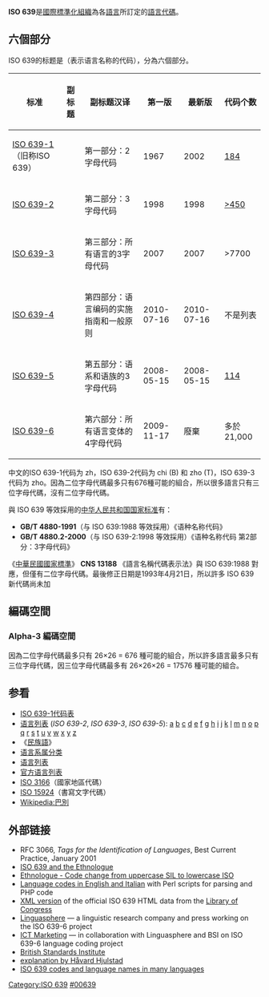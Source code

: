 '''ISO 639'''是[[國際標準化組織|國際標準化組織]]為各[[語言|語言]]所訂定的[[語言代碼|語言代碼]]。

==六個部分==
ISO 639的标题是{{lang|en|Codes for the representation of names of languages}}（表示语言名称的代码），分為六個部分。
{| class="wikitable sortable"
!标准
!副标题
!副标题汉译
!第一版
!最新版
!代码个数
|-
| [[ISO_639-1|ISO 639-1]]（旧称ISO 639）
| {{lang|en|Part 1: Alpha-2 code}}
|第一部分：2字母代码
| 1967
| 2002
| [[ISO_639-1代码表|184]]
|-
| [[ISO_639-2|ISO 639-2]]
| {{lang|en|Part 2: Alpha-3 code}}
|第二部分：3字母代码
| 1998
| 1998
| [[ISO_639-2代码表|>450]]
|-
|[[ISO_639-3|ISO 639-3]]
| {{lang|en|Part 3: Alpha-3 code for comprehensive coverage of languages}}
|第三部分：所有语言的3字母代码
| 2007
| 2007
| >7700
|-
| [[ISO_639-4|ISO 639-4]]
| {{lang|en|Part 4: Implementation guidelines and general principles for language coding}}
|第四部分：语言编码的实施指南和一般原则
| 2010-07-16
| 2010-07-16
| 不是列表
|-
|[[ISO_639-5|ISO 639-5]]
| {{lang|en|Part 5: Alpha-3 code for language families and groups}}
|第五部分：语系和语族的3字母代码
| 2008-05-15
| 2008-05-15
| [[ISO_639-5代码表|114]]
|-
|[[ISO_639-6|ISO 639-6]]
| {{lang|en|Part 6: Alpha-4 representation for comprehensive coverage of language variants}}
|第六部分：所有语言变体的4字母代码
| 2009-11-17
| 廢棄
| 多於21,000
|}

中文的ISO 639-1代码为 zh，ISO 639-2代码为 chi (B) 和 zho (T)，ISO 639-3代码为 zho。因為二位字母代碼最多只有676種可能的組合，所以很多語言只有三位字母代碼，沒有二位字母代碼。

與 ISO 639 等效採用的[[中华人民共和国国家标准|中华人民共和国国家标准]]有：
*'''GB/T 4880-1991'''（与 ISO 639:1988 等效採用）《语种名称代码》
*'''GB/T 4880.2-2000'''（与 ISO 639-2:1998 等效採用）《语种名称代码 第2部分：3字母代码》

《[[中華民國國家標準|中華民國國家標準]]》 '''CNS 13188''' 《語言名稱代碼表示法》與 ISO 639:1988 對應，但僅有二位字母代碼。最後修正日期是1993年4月21日，所以許多 ISO 639 新代碼尚未加

==編碼空間==
=== Alpha-3 編碼空間 ===
因為二位字母代碼最多只有 26×26 = 676 種可能的組合，所以許多語言最多只有三位字母代碼，因三位字母代碼最多有 26×26×26 = 17576 種可能的組合。

== 参看 ==
*[[ISO_639-1代码表|ISO 639-1代码表]]
*[[语言列表|语言列表]] (''ISO 639-2'', ''ISO 639-3'', ''ISO 639-5''): [[ISO_639:a|a]] [[ISO_639:b|b]] [[ISO_639:c|c]] [[ISO_639:d|d]] [[ISO_639:e|e]] [[ISO_639:f|f]] [[ISO_639:g|g]] [[ISO_639:h|h]] [[ISO_639:i|i]] [[ISO_639:j|j]] [[ISO_639:k|k]] [[ISO_639:l|l]] [[ISO_639:m|m]] [[ISO_639:n|n]] [[ISO_639:o|o]] [[ISO_639:p|p]] [[ISO_639:q|q]] [[ISO_639:r|r]] [[ISO_639:s|s]] [[ISO_639:t|t]] [[ISO_639:u|u]] [[ISO_639:v|v]] [[ISO_639:w|w]] [[ISO_639:x|x]] [[ISO_639:y|y]] [[ISO_639:z|z]]
*《[[民族語|民族語]]》
*[[语言系属分类|语言系属分类]]
*[[语言列表|语言列表]]
*[[官方语言列表|官方语言列表]]
*[[ISO_3166|ISO 3166]]（國家地區代碼）
*[[ISO_15924|ISO 15924]]（書寫文字代碼）
*[[Wikipedia:巴別|Wikipedia:巴別]]

== 外部链接 ==
*RFC 3066, ''Tags for the Identification of Languages'', Best Current Practice, January 2001
*[https://web.archive.org/web/20050318011900/http://www.ethnologue.com/iso639/ ISO 639 and the Ethnologue]
*[https://web.archive.org/web/20060118111007/http://www.ethnologue.com/codes/updating_codes.asp Ethnologue - Code change from uppercase SIL to lowercase ISO]
*[https://web.archive.org/web/20060427182427/http://www.prato.linux.it/~lmasetti/seriamente/index.php?sez=materiali&subsect=iso639 Language codes in English and Italian] with Perl scripts for parsing and PHP code
*[https://web.archive.org/web/20060211031531/http://fara.cs.uni-potsdam.de/~georgk/639.xml XML version] of the official ISO 639 HTML data from the [[Library_of_Congress|Library of Congress]]
*[https://web.archive.org/web/20191121094220/http://linguasphere.net/ Linguasphere] — a linguistic research company and press working on the ISO 639-6 project
*[https://web.archive.org/web/20191229025955/http://www.ictmarketing.co.uk/ ICT Marketing] — in collaboration with Linguasphere and BSI on ISO 639-6 language coding project
*[http://www.bsi-global.com British Standards Institute]{{Wayback|url=http://www.bsi-global.com/ |date=20150224215844 }}
*[https://web.archive.org/web/20121018134700/http://eikenes.alvestrand.no/pipermail/ietf-languages/2003-November/001589.html explanation by Håvard Hjulstad]
*[https://web.archive.org/web/20070513063103/http://dicts.info/languages2.php ISO 639 codes and language names in many languages]

{{Footer ISO 639}}
{{ISO}}

[[Category:ISO_639|Category:ISO 639]]
[[Category:ISO標準|#00639]]